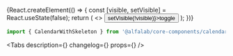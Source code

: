 



<Meta
    title='Компоненты/CalendarWithSkeleton'
    component={CalendarWithSkeleton}
/>


<!-- Canvas -->

<Story name='CalendarWithSkeleton'>
    {React.createElement(() => {
        const [visible, setVisible] = React.useState(false);
        return (
            <>
                <CalendarWithSkeleton calendarVisible={ visible }/>
                <Button size="xs" onClick={() => setVisible(!visible)}>toggle</Button>
            </>
        );
    })}
</Story>


<!-- Docs -->

<ComponentHeader
    name='CalendarWithSkeleton'
    version={version}
    package='@alfalab/core-components/calendar-with-skeleton'
/>

```jsx
import { CalendarWithSkeleton } from '@alfalab/core-components/calendar-with-skeleton';
```

<Tabs
    description={<Description />}
    changelog={<Changelog />}
    props={<ArgsTable of={CalendarWithSkeletonTS} />}
/>

